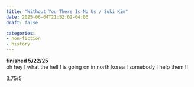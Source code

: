```yaml
---
title: "Without You There Is No Us / Suki Kim"
date: 2025-06-04T21:52:02-04:00
draft: false

categories:
- non-fiction
- history
---
```

**finished 5/22/25** \
oh hey ! what the hell ! is going on in north korea ! somebody ! help them !!

3.75/5